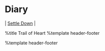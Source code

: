 = Diary =
| [[2012-08-14|Settle Down]] |

{{{id="no-comment"
Comment disabled.
}}}

%title Trail of Heart
%template header-footer

%template header-footer
